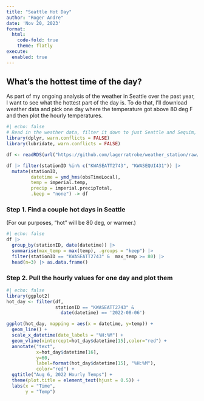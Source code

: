 ```yaml
---
title: "Seattle Hot Day"
author: "Roger Andre"
date: 'Nov 20, 2023'
format: 
  html:
    code-fold: true
    theme: flatly
execute: 
  enabled: true
---
```


## What's the hottest time of the day?

As part of my ongoing analysis of the weather in Seattle over the past year, I want to see what the hottest part of the day is.  To do that, I'll download weather data and pick one day where the temperature got above 80 deg F and then plot the hourly temperatures.

```r
#| echo: false
# Read in the weather data, filter it down to just Seattle and Sequim, select time, temp and precip columns and create proper date and time objects.
library(dplyr, warn.conflicts = FALSE)
library(lubridate, warn.conflicts = FALSE)

df <- readRDS(url("https://github.com/lagerratrobe/weather_station/raw/main/Data/station_obs.RDS"))

df |> filter(stationID %in% c("KWASEATT2743", "KWASEQUI431")) |>
  mutate(stationID,
         datetime = ymd_hms(obsTimeLocal),
         temp = imperial.temp,
         precip = imperial.precipTotal,
         .keep = "none") -> df
```

### Step 1. Find a couple hot days in Seattle

(For our purposes, "hot" will be 80 deg, or warmer.)

```r
#| echo: false
df |> 
  group_by(stationID, date(datetime)) |> 
  summarise(max_temp = max(temp), .groups = "keep") |>
  filter(stationID == "KWASEATT2743" &  max_temp >= 80) |> 
  head(n=3) |> as.data.frame()
```
### Step 2. Pull the hourly values for one day and plot them

```r
#| echo: false
library(ggplot2)
hot_day <- filter(df,
                  stationID == "KWASEATT2743" & 
                    date(datetime) == '2022-08-06')

ggplot(hot_day, mapping = aes(x = datetime, y=temp)) + 
  geom_line() +
  scale_x_datetime(date_labels = "%H:%M") +
  geom_vline(xintercept=hot_day$datetime[15],color="red") +
  annotate("text", 
           x=hot_day$datetime[16], 
           y=60, 
           label=format(hot_day$datetime[15], "%H:%M"),
           color="red") +
  ggtitle("Aug 6, 2022 Hourly Temps") +
  theme(plot.title = element_text(hjust = 0.5)) + 
  labs(x = "Time",
       y = "Temp")

```